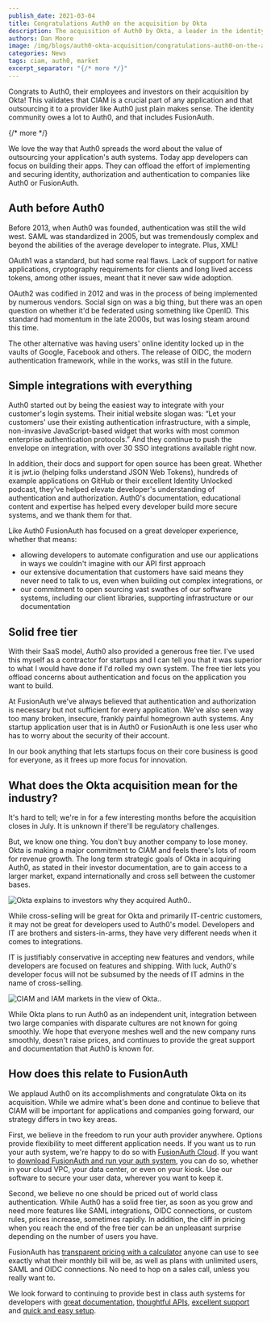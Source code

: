 ```yaml
---
publish_date: 2021-03-04 
title: Congratulations Auth0 on the acquisition by Okta
description: The acquisition of Auth0 by Okta, a leader in the identity and access management (IAM) space, is continued validation of the importance of customer identity and access management (CIAM).
authors: Dan Moore
image: /img/blogs/auth0-okta-acquisition/congratulations-auth0-on-the-acquisition-by-okta-header-image.png
categories: News
tags: ciam, auth0, market
excerpt_separator: "{/* more */}"
---
```


Congrats to Auth0, their employees and investors on their acquisition by Okta! This validates that CIAM is a crucial part of any application and that outsourcing it to a provider like Auth0 just plain makes sense. The identity community owes a lot to Auth0, and that includes FusionAuth. 

{/* more */}

We love the way that Auth0 spreads the word about the value of outsourcing your application's auth systems. Today app developers can focus on building their apps. They can offload the effort of implementing and securing identity, authorization and authentication to companies like Auth0 or FusionAuth.

## Auth before Auth0

Before 2013, when Auth0 was founded, authentication was still the wild west. SAML was standardized in 2005, but was tremendously complex and beyond the abilities of the average developer to integrate. Plus, XML!


OAuth1 was a standard, but had some real flaws. Lack of support for native applications, cryptography requirements for clients and long lived access tokens, among other issues, meant that it never saw wide adoption.


OAuth2 was codified in 2012 and was in the process of being implemented by numerous vendors. Social sign on was a big thing, but there was an open question on whether it'd be federated using something like OpenID. This standard had momentum in the late 2000s, but was losing steam around this time. 


The other alternative was having users' online identity locked up in the vaults of Google, Facebook and others. The release of OIDC, the modern authentication framework, while in the works, was still in the future.


## Simple integrations with everything

Auth0 started out by being the easiest way to integrate with your customer's login systems. Their initial website slogan was: “Let your customers' use their existing authentication infrastructure, with a simple, non-invasive JavaScript-based widget that works with most common enterprise authentication protocols.” And they continue to push the envelope on integration, with over 30 SSO integrations available right now.


In addition, their docs and support for open source has been great. Whether it is jwt.io (helping folks understand JSON Web Tokens), hundreds of example applications on GitHub or their excellent Identity Unlocked podcast, they've helped elevate developer's understanding of authentication and authorization. Auth0's documentation, educational content and expertise has helped every developer build more secure systems, and we thank them for that. 


Like Auth0 FusionAuth has focused on a great developer experience, whether that means:

* allowing developers to automate configuration and use our applications in ways we couldn't imagine with our API first approach
* our extensive documentation that customers have said means they never need to talk to us, even when building out complex integrations, or 
* our commitment to open sourcing vast swathes of our software systems, including our client libraries, supporting infrastructure or our documentation

## Solid free tier

With their SaaS model, Auth0 also provided a generous free tier. I've used this myself as a contractor for startups and I can tell you that it was superior to what I would have done if I'd rolled my own system. The free tier lets you offload concerns about authentication and focus on the application you want to build.

At FusionAuth we've always believed that authentication and authorization is necessary but not sufficient for every application. We've also seen way too many broken, insecure, frankly painful homegrown auth systems. Any startup application user that is in Auth0 or FusionAuth is one less user who has to worry about the security of their account. 

In our book anything that lets startups focus on their core business is good for everyone, as it frees up more focus for innovation.

## What does the Okta acquisition mean for the industry?

It's hard to tell; we're in for a few interesting months before the acquisition closes in July. It is unknown if there'll be regulatory challenges. 


But, we know one thing. You don't buy another company to lose money. Okta is making a major commitment to CIAM and feels there's lots of room for revenue growth. The long term strategic goals of Okta in acquiring Auth0, as stated in their investor documentation, are to gain access to a larger market, expand internationally and cross sell between the customer bases.

![Okta explains to investors why they acquired Auth0..](/img/blogs/auth0-okta-acquisition/acquisition-reasons.png)

While cross-selling will be great for Okta and primarily IT-centric customers, it may not be great for developers used to Auth0's model. Developers and IT are brothers and sisters-in-arms, they have very different needs when it comes to integrations. 

IT is justifiably conservative in accepting new features and vendors, while developers are focused on features and shipping. With luck, Auth0's developer focus will not be subsumed by the needs of IT admins in the name of cross-selling.

![CIAM and IAM markets in the view of Okta..](/img/blogs/auth0-okta-acquisition/tam-diagram.png)

While Okta plans to run Auth0 as an independent unit, integration between two large companies with disparate cultures are not known for going smoothly. We hope that everyone meshes well and the new company runs smoothly, doesn't raise prices, and continues to provide the great support and documentation that Auth0 is known for.

## How does this relate to FusionAuth

We applaud Auth0 on its accomplishments and congratulate Okta on its acquisition. While we admire what's been done and continue to believe that CIAM will be important for applications and companies going forward, our strategy differs in two key areas. 

First, we believe in the freedom to run your auth provider anywhere. Options provide flexibility to meet different application needs. If you want us to run your auth system, we're happy to do so with [FusionAuth Cloud](/pricing). If you want to [download FusionAuth and run your auth system](/download/), you can do so, whether in your cloud VPC, your data center, or even on your kiosk. Use our software to secure your user data, wherever you want to keep it.

Second, we believe no one should be priced out of world class authentication. While Auth0 has a solid free tier, as soon as you grow and need more features like SAML integrations, OIDC connections, or custom rules, prices increase, sometimes rapidly. In addition, the cliff in pricing when you reach the end of the free tier can be an unpleasant surprise depending on the number of users you have. 

FusionAuth has [transparent pricing with a calculator](https://account.fusionauth.io/price-calculator) anyone can use to see exactly what their monthly bill will be, as well as plans with unlimited users, SAML and OIDC connections. No need to hop on a sales call, unless you really want to.

We look forward to continuing to provide best in class auth systems for developers with [great documentation](/docs/v1/tech/), [thoughtful APIs](/docs/v1/tech/apis/), [excellent support]() and [quick and easy setup](/docs/v1/tech/5-minute-setup-guide).
